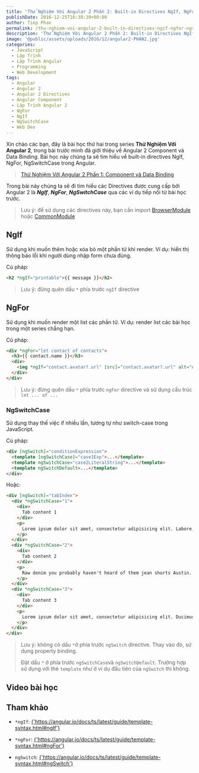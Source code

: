 ```yaml
---
title: 'Thử Nghiệm Với Angular 2 Phần 2: Built-in Directives NgIf, NgFor, NgSwitchCase'
publishDate: 2016-12-25T16:38:39+00:00
author: Tiep Phan
permalink: /thu-nghiem-voi-angular-2-built-in-directives-ngif-ngfor-ngswitchcase/
description: 'Thử Nghiệm Với Angular 2 Phần 2: Built-in Directives NgIf, NgFor, NgSwitchCase'
image: '@public/assets/uploads/2016/12/angular2-PHAN2.jpg'
categories:
  - JavaScript
  - Lập Trình
  - Lập Trình Angular
  - Programming
  - Web Development
tags:
  - Angular
  - Angular 2
  - Angular 2 Directives
  - Angular Component
  - Lập Trình Angular 2
  - NgFor
  - NgIf
  - NgSwitchCase
  - Web Dev
---
```


Xin chào các bạn, đây là bài học thứ hai trong series **Thử Nghiệm Với Angular 2**, trong bài trước mình đã giới thiệu về Angular 2 Component và Data Binding. Bài học này chúng ta sẽ tìm hiểu về built-in directives NgIf, NgFor, NgSwitchCase trong Angular.

<blockquote>
  <p>
    <a href="/thu-nghiem-voi-angular-2-component-va-data-binding/">Thử Nghiệm Với Angular 2 Phần 1: Component và Data Binding</a>
  </p>
</blockquote>



Trong bài này chúng ta sẽ đi tìm hiểu các Directives được cung cấp bởi Angular 2 là **_NgIf_**, **_NgFor_**, **_NgSwitchCase_** qua các ví dụ tiếp nối từ bài học trước.

> Lưu ý: để sử dụng các directives này, bạn cần import <a href="https://angular.io/docs/ts/latest/api/platform-browser/index/BrowserModule-class.html" rel="noopener noreferrer" target="_blank">BrowserModule</a> hoặc <a href="https://angular.io/docs/ts/latest/api/common/index/CommonModule-class.html" rel="noopener noreferrer" target="_blank">CommonModule</a>

## NgIf

Sử dụng khi muốn thêm hoặc xóa bỏ một phần tử khi render. Ví dụ: hiển thị thông báo lỗi khi người dùng nhập form chưa đúng.

Cú pháp:

```html
<h2 *ngIf="printable">{{ message }}</h2>
```

> Lưu ý: đừng quên dấu `*` phía trước `ngIf` directive

## NgFor

Sử dụng khi muốn render một list các phần tử. Ví dụ: render list các bài học trong một series chẳng hạn.

Cú pháp:

```html
<div *ngFor="let contact of contacts">
  <h3>{{ contact.name }}</h3>
  <div>
    <img *ngIf="contact.avatar?.url" [src]="contact.avatar?.url" alt="Avatar of {{ contact.name }}">
  </div>
</div>
```

> Lưu ý: đừng quên dấu `*` phía trước `ngFor` directive và sử dụng cấu trúc `let ... of ...`

### NgSwitchCase

Sử dụng thay thế việc if nhiều lần, tương tự như switch-case trong JavaScript.

Cú pháp:

```html
<div [ngSwitch]="conditionExpression">
  <template [ngSwitchCase]="case1Exp">...</template>
  <template ngSwitchCase="case2LiteralString">...</template>
  <template ngSwitchDefault>...</template>
</div>
```

Hoặc:

```html
<div [ngSwitch]="tabIndex">
  <div *ngSwitchCase="1">
    <div>
      Tab content 1
    </div>
    <p>
      Lorem ipsum dolor sit amet, consectetur adipisicing elit. Labore, rerum.
    </p>
  </div>
  <div *ngSwitchCase="2">
    <div>
      Tab content 2
    </div>
    <p>
      Raw denim you probably haven't heard of them jean shorts Austin. Nesciunt tofu stumptown aliqua, retro synth master cleanse. Mustache cliche tempor, williamsburg carles vegan helvetica. Reprehenderit butcher retro keffiyeh dreamcatcher synth. Cosby sweater eu banh mi, qui irure terry richardson ex squid. Aliquip placeat salvia cillum iphone. Seitan aliquip quis cardigan american apparel, butcher voluptate nisi qui.
    </p>
  </div>
  <div *ngSwitchCase="3">
    <div>
      Tab content 3
    </div>
    <p>
      Lorem ipsum dolor sit amet, consectetur adipisicing elit. Ducimus a sequi cupiditate accusantium vitae impedit eum illo voluptatem neque, nisi.
    </p>
  </div>
</div>
```

> Lưu ý: không có dấu `*`ở phía trước `ngSwitch` directive. Thay vào đó, sử dụng property binding.
> 
> Đặt dấu `*` ở phía trước `ngSwitchCase`và `ngSwitchDefault`. Trường hợp sử dụng với thẻ `template` như ở ví dụ đầu tiên của `ngSwitch` thì không.

## Video bài học

<Youtube id="KxvyaY2OY6s" />

## Tham khảo

- `*ngIf`: <a href="https://angular.io/docs/ts/latest/guide/template-syntax.html#ngIf" target="_blank" rel="noopener noreferrer">{'https://angular.io/docs/ts/latest/guide/template-syntax.html#ngIf'}</a>

- `*ngFor`: <a href="https://angular.io/docs/ts/latest/guide/template-syntax.html#ngFor" target="_blank" rel="noopener noreferrer">{'https://angular.io/docs/ts/latest/guide/template-syntax.html#ngFor'}</a>

- `ngSwitch`: <a href="https://angular.io/docs/ts/latest/guide/template-syntax.html#ngSwitch" target="_blank" rel="noopener noreferrer">{'https://angular.io/docs/ts/latest/guide/template-syntax.html#ngSwitch'}</a>
